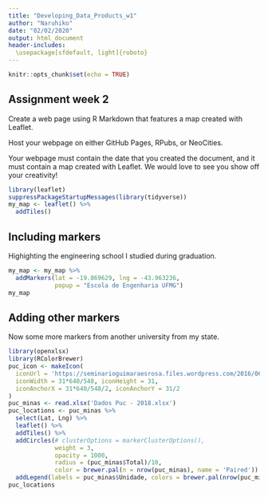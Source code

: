 ```yaml
---
title: "Developing_Data_Products_w1"
author: "Naruhiko"
date: "02/02/2020"
output: html_document
header-includes:
  \usepackage[sfdefault, light]{roboto}
---
```


```r
knitr::opts_chunk$set(echo = TRUE)
```

## Assignment week 2
Create a web page using R Markdown that features a map created with Leaflet.

Host your webpage on either GitHub Pages, RPubs, or NeoCities.

Your webpage must contain the date that you created the document, and it must contain a map created with Leaflet. We would love to see you show off your creativity!

```r
library(leaflet)
suppressPackageStartupMessages(library(tidyverse))
my_map <- leaflet() %>%
  addTiles()
```

## Including markers
Highighting the engineering school I studied during graduation.

```r
my_map <- my_map %>% 
  addMarkers(lat = -19.869629, lng = -43.963236,
             popup = "Escola de Engenharia UFMG")
my_map
```


## Adding other markers
Now some more markers from another university from my state.

```r
library(openxlsx)
library(RColorBrewer)
puc_icon <- makeIcon(
  iconUrl = 'https://seminarioguimaraesrosa.files.wordpress.com/2016/06/brasao-puc-minas.jpg',
  iconWidth = 31*640/548, iconHeight = 31,
  iconAnchorX = 31*640/548/2, iconAnchorY = 31/2
)
puc_minas <- read.xlsx('Dados Puc - 2018.xlsx')
puc_locations <- puc_minas %>%
  select(Lat, Lng) %>%
  leaflet() %>%
  addTiles() %>%
  addCircles(# clusterOptions = markerClusterOptions(),
             weight = 3,
             opacity = 1000,
             radius = (puc_minas$Total)/10,
             color = brewer.pal(n = nrow(puc_minas), name = 'Paired')) %>%
  addLegend(labels = puc_minas$Unidade, colors = brewer.pal(nrow(puc_minas), 'Paired'))
puc_locations

```

